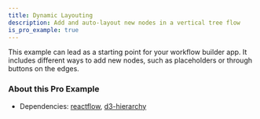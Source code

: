 ```yaml
---
title: Dynamic Layouting
description: Add and auto-layout new nodes in a vertical tree flow
is_pro_example: true
---
```



This example can lead as a starting point for your workflow builder app. It includes different ways to add new nodes, such as placeholders or through buttons on the edges.

<ProExampleViewer slug="dynamic-layouting" />

### About this Pro Example

- Dependencies: [reactflow](https://www.npmjs.com/package/reactflow), [d3-hierarchy](https://www.npmjs.com/package/d3-hierarchy)
